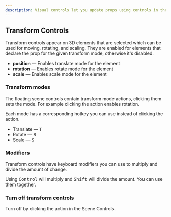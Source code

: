 ```yaml
---
description: Visual controls let you update props using controls in the scene rather than in code or input controls.
---
```



## Transform Controls

Transform controls appear on 3D elements that are selected which can be used for moving, rotating, and scaling. They are enabled for elements that declare the prop for the given transform mode, otherwise it's disabled.

- **position** — Enables translate mode for the element
- **rotation** — Enables rotate mode for the element
- **scale** — Enables scale mode for the element

### Transform modes

The floating scene controls contain transform mode actions, clicking them sets the mode. For example clicking the <ActionLink icon={AngleIcon} href="/docs/building-your-scene/learn-the-ui/scene#rotate" name="Rotate" /> action enables rotation.

Each mode has a corresponding hotkey you can use instead of clicking the action.

- Translate — <Kbd>T</Kbd>
- Rotate — <Kbd>R</Kbd>
- Scale — <Kbd>S</Kbd>

### Modifiers

Transform controls have keyboard modifiers you can use to multiply and divide the amount of change.

Using <Kbd>Control</Kbd> will multiply and <Kbd>Shift</Kbd> will divide the amount. You can use them together.

### Turn off transform controls

Turn off by clicking the <ActionLink icon={CursorArrowIcon} name="Select" /> action in the Scene Controls.
